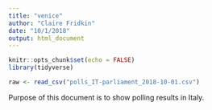 ```yaml
---
title: "venice"
author: "Claire Fridkin"
date: "10/1/2018"
output: html_document
---
```


```r
knitr::opts_chunk$set(echo = FALSE)
library(tidyverse)
```

```r
raw <- read_csv("polls_IT-parliament_2018-10-01.csv")
```

Purpose of this document is to  show polling results in Italy.